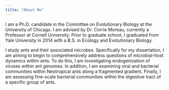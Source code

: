 ```yaml
---
title: "About Me"
---
```


I am a Ph.D. candidate in the Committee on Evolutionary Biology at the University of Chicago. I am advised by Dr. Corrie Moreau, currently a Professor at Cornell University. Prior to graduate school, I graduated from Yale University in 2014 with a B.S. in Ecology and Evolutionary Biology.

I study ants and their associated microbes. Specifically for my dissertation, I am aiming to begin to comprehensively address questions of microbial-host dynamics within ants. To do this, I am investigating endogenization of viruses within ant genomes. In addition, I am examining viral and bacterial communities within Neotropical ants along a fragmented gradient. Finally, I am assessing fine-scale bacterial communities within the digestive tract of a specific group of ants.